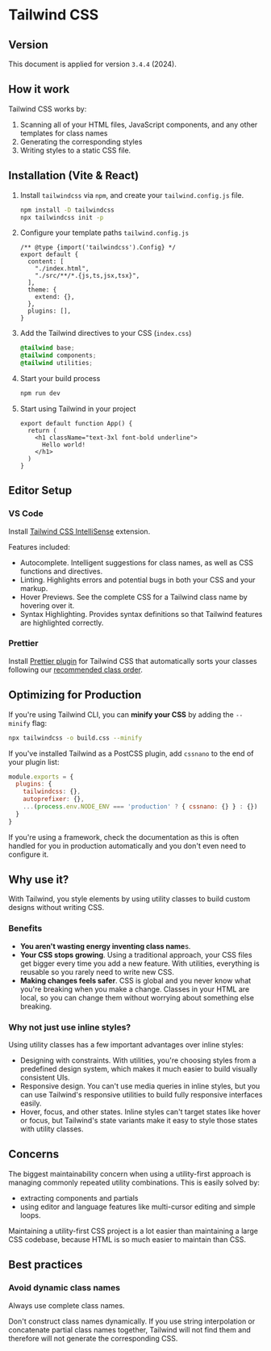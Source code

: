 # Tailwind CSS

## Version

This document is applied for version `3.4.4` (2024).


## How it work

Tailwind CSS works by:
1. Scanning all of your HTML files, JavaScript components, and any other templates for class names
2. Generating the corresponding styles
3. Writing styles to a static CSS file.


## Installation (Vite & React)

1. Install `tailwindcss` via `npm`, and create your `tailwind.config.js` file.
    ```sh npm2yarn
    npm install -D tailwindcss
    npx tailwindcss init -p
    ```
1. Configure your template paths `tailwind.config.js`
    ```tsx
    /** @type {import('tailwindcss').Config} */
    export default {
      content: [
        "./index.html",
        "./src/**/*.{js,ts,jsx,tsx}",
      ],
      theme: {
        extend: {},
      },
      plugins: [],
    }
    ```
1. Add the Tailwind directives to your CSS (`index.css`)
    ```css
    @tailwind base;
    @tailwind components;
    @tailwind utilities;
    ```
1. Start your build process
    ```bash
    npm run dev
    ```
1. Start using Tailwind in your project
    ```tsx
    export default function App() {
      return (
        <h1 className="text-3xl font-bold underline">
          Hello world!
        </h1>
      )
    }
    ```


## Editor Setup

### VS Code

Install [Tailwind CSS IntelliSense](https://marketplace.visualstudio.com/items?itemName=bradlc.vscode-tailwindcss) extension.

Features included:
- Autocomplete. Intelligent suggestions for class names, as well as CSS functions and directives.
- Linting. Highlights errors and potential bugs in both your CSS and your markup.
- Hover Previews. See the complete CSS for a Tailwind class name by hovering over it.
- Syntax Highlighting. Provides syntax definitions so that Tailwind features are highlighted correctly.


### Prettier

Install [Prettier plugin](https://github.com/tailwindlabs/prettier-plugin-tailwindcss) for Tailwind CSS that automatically sorts your classes following our [recommended class order](https://tailwindcss.com/blog/automatic-class-sorting-with-prettier#how-classes-are-sorted).


## Optimizing for Production

If you're using Tailwind CLI, you can **minify your CSS** by adding the `--minify` flag:

```bash
npx tailwindcss -o build.css --minify
```

If you've installed Tailwind as a PostCSS plugin, add `cssnano` to the end of your plugin list:

```js filename="postcss.config.js"
module.exports = {
  plugins: {
    tailwindcss: {},
    autoprefixer: {},
    ...(process.env.NODE_ENV === 'production' ? { cssnano: {} } : {})
  }
}
```

If you're using a framework, check the documentation as this is often handled for you in production automatically and you don't even need to configure it.


## Why use it?

With Tailwind, you style elements by using utility classes to build custom designs without writing CSS.

### Benefits

- **You aren't wasting energy inventing class name**s.
- **Your CSS stops growing**. Using a traditional approach, your CSS files get bigger every time you add a new feature. With utilities, everything is reusable so you rarely need to write new CSS.
- **Making changes feels safer**. CSS is global and you never know what you're breaking when you make a change. Classes in your HTML are local, so you can change them without worrying about something else breaking.


### Why not just use inline styles?

Using utility classes has a few important advantages over inline styles:

- Designing with constraints. With utilities, you're choosing styles from a predefined design system, which makes it much easier to build visually consistent UIs.
- Responsive design. You can't use media queries in inline styles, but you can use Tailwind's responsive utilities to build fully responsive interfaces easily.
- Hover, focus, and other states. Inline styles can't target states like hover or focus, but Tailwind's state variants make it easy to style those states with utility classes.


## Concerns

The biggest maintainability concern when using a utility-first approach is managing commonly repeated utility combinations. This is easily solved by:
- extracting components and partials
- using editor and language features like multi-cursor editing and simple loops.

Maintaining a utility-first CSS project is a lot easier than maintaining a large CSS codebase, because HTML is so much easier to maintain than CSS.


## Best practices

### Avoid dynamic class names

Always use complete class names.

Don't construct class names dynamically. If you use string interpolation or concatenate partial class names together, Tailwind will not find them and therefore will not generate the corresponding CSS.